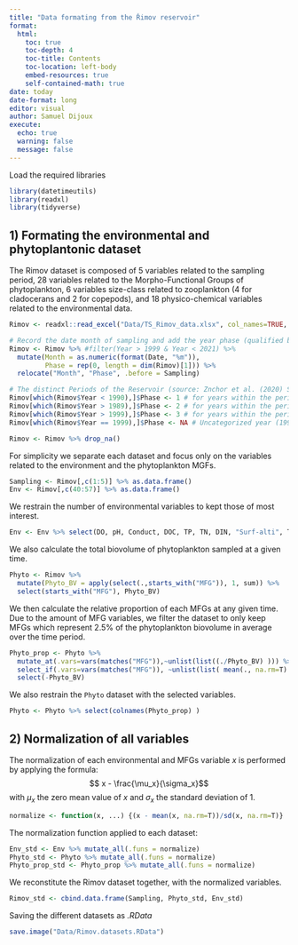 ```yaml
---
title: "Data formating from the Řimov reservoir"
format:
  html:
    toc: true
    toc-depth: 4
    toc-title: Contents
    toc-location: left-body
    embed-resources: true
    self-contained-math: true
date: today
date-format: long
editor: visual
author: Samuel Dijoux
execute:
  echo: true
  warning: false
  message: false
---
```


Load the required libraries

```r
library(datetimeutils)
library(readxl)
library(tidyverse)
```

## 1) Formating the environmental and phytoplantonic dataset

The Rimov dataset is composed of 5 variables related to the sampling period, 28 variables related to the Morpho-Functional Groups of phytoplankton, 6 variables size-class related to zooplankton (4 for cladocerans and 2 for copepods), and 18 physico-chemical variables related to the environmental data.

```r
Rimov <- readxl::read_excel("Data/TS_Rimov_data.xlsx", col_names=TRUE, na='NA', col_types=c("date", rep("numeric", 54)) );

# Record the date month of sampling and add the year phase (qualified below)
Rimov <- Rimov %>% #filter(Year > 1999 & Year < 2021) %>% 
  mutate(Month = as.numeric(format(Date, "%m")),
         Phase = rep(0, length = dim(Rimov)[1])) %>%
  relocate("Month", "Phase", .before = Sampling)

# The distinct Periods of the Reservoir (source: Znchor et al. (2020) Sci. Tot. Env)
Rimov[which(Rimov$Year < 1990),]$Phase <- 1 # for years within the period 1983-1989
Rimov[which(Rimov$Year > 1989),]$Phase <- 2 # for years within the period  1990-1998
Rimov[which(Rimov$Year > 1999),]$Phase <- 3 # for years within the period  2000-2014
Rimov[which(Rimov$Year == 1999),]$Phase <- NA # Uncategorized year (1999)

Rimov <- Rimov %>% drop_na()
```

For simplicity we separate each dataset and focus only on the variables related to the environment and the phytoplankton MGFs.

```r
Sampling <- Rimov[,c(1:5)] %>% as.data.frame()
Env <- Rimov[,c(40:57)] %>% as.data.frame()
```

We restrain the number of environmental variables to kept those of most interest.

```r
Env <- Env %>% select(DO, pH, Conduct, DOC, TP, TN, DIN, "Surf-alti", Temp) 
```

We also calculate the total biovolume of phytoplankton sampled at a given time.

```r
Phyto <- Rimov %>% 
  mutate(Phyto_BV = apply(select(.,starts_with("MFG")), 1, sum)) %>%
  select(starts_with("MFG"), Phyto_BV)
```

We then calculate the relative proportion of each MFGs at any given time. Due to the amount of MFG variables, we filter the dataset to only keep MFGs which represent $2.5 \%$ of the phytoplankton biovolume in average over the time period.

```r
Phyto_prop <- Phyto %>%
  mutate_at(.vars=vars(matches("MFG")),~unlist(list((./Phyto_BV) ))) %>%
  select_if(.vars=vars(matches("MFG")), ~unlist(list( mean(., na.rm=T) > 0.025)) ) %>%
  select(-Phyto_BV)
```

We also restrain the `Phyto` dataset with the selected variables.

```r
Phyto <- Phyto %>% select(colnames(Phyto_prop) )
```

## 2) Normalization of all variables

The normalization of each environmental and MFGs variable $x$ is performed by applying the formula: $$ x - \frac{\mu_x}{\sigma_x}$$ with $\mu_x$ the zero mean value of $x$ and $\sigma_x$ the standard deviation of 1.

```r
normalize <- function(x, ...) {(x - mean(x, na.rm=T))/sd(x, na.rm=T)} 
```

The normalization function applied to each dataset:

```r
Env_std <- Env %>% mutate_all(.funs = normalize)
Phyto_std <- Phyto %>% mutate_all(.funs = normalize)
Phyto_prop_std <- Phyto_prop %>% mutate_all(.funs = normalize)
```

We reconstitute the Rimov dataset together, with the normalized variables.

```r
Rimov_std <- cbind.data.frame(Sampling, Phyto_std, Env_std)
```

Saving the different datasets as *.RData*

```r
save.image("Data/Rimov.datasets.RData")
```
